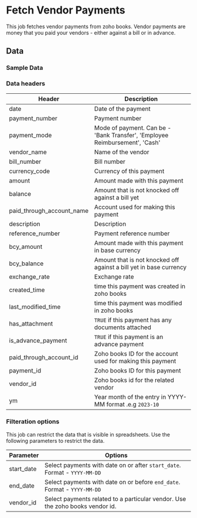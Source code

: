 # Fetch Vendor Payments

This job fetches vendor payments from zoho books. Vendor payments are money that you paid your vendors - either against a bill or in advance.

<AddJob
  template="gsheet_zoho_books_db_get_vendor_payments"
/>

## Data

### Sample Data

<Gsheet
  src="https://docs.google.com/spreadsheets/d/1-gX-uq5YrTW-6gQJYM-mNXitEOfJLTiQCvPtV8CR1Yc/edit#gid=1912124598"
/>

### Data headers

| Header | Description |
|----|----|
| date | Date of the payment |
| payment_number | Payment number |
| payment_mode | Mode of payment. Can be - 'Bank Transfer', 'Employee Reimbursement', 'Cash' |
| vendor_name | Name of the vendor |
| bill_number | Bill number |
| currency_code | Currency of this payment |
| amount | Amount made with this payment |
| balance | Amount that is not knocked off against a bill yet |
| paid_through_account_name | Account used for making this payment |
| description | Description |
| reference_number | Payment reference number |
| bcy_amount | Amount made with this payment in base currency |
| bcy_balance | Amount that is not knocked off against a bill yet in base currency |
| exchange_rate | Exchange rate |
| created_time | time this payment was created in zoho books |
| last_modified_time | time this payment was modified in zoho books |
| has_attachment | `TRUE` if this payment has any documents attached |
| is_advance_payment | `TRUE` if this payment is an advance payment |
| paid_through_account_id | Zoho books ID for the account used for making this payment |
| payment_id | Zoho books ID for this payment |
| vendor_id | Zoho books id for the related vendor |
| ym | Year month of the entry in YYYY-MM format .e.g `2023-10` |

### Filteration options

This job can restrict the data that is visible in spreadsheets. Use the following parameters to restrict the data.

| Parameter | Options |
|----|----|
| start_date | Select payments with date on or after `start_date`. Format - `YYYY-MM-DD` |
| end_date | Select payments with date on or before `end_date`. Format - `YYYY-MM-DD` |
| vendor_id | Select payments related to a particular vendor. Use the zoho books vendor id. |

<!---
## Others

### Similar jobs

Similar sort of data can be achieved by using get accounting transaction job and filtering it by invoice type. 

### Reports that use this job

Here are some of the report templates that use this job: 
-->